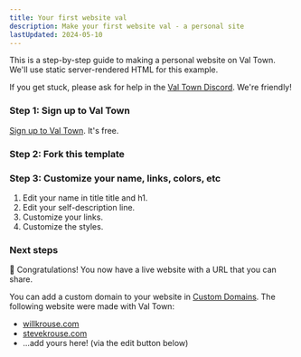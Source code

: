 ```yaml
---
title: Your first website val
description: Make your first website val - a personal site
lastUpdated: 2024-05-10
---
```



This is a step-by-step guide to making a personal website on Val Town. We'll use static server-rendered HTML for this example.

If you get stuck, please ask for help in the [Val Town Discord](https://discord.gg/dHv45uN5RY). We're friendly!

### Step 1: Sign up to Val Town

[Sign up to Val Town](https://www.val.town/auth/signup). It's free.

### Step 2: Fork this template

<Val url="https://www.val.town/embed/stevekrouse/linkInBioTemplate" />

### Step 3: Customize your name, links, colors, etc

1. Edit your name in title title and h1.
2. Edit your self-description line.
3. Customize your links.
4. Customize the styles.

### Next steps

🥳 Congratulations! You now have a live website with a URL that you can share.

You can add a custom domain to your website in [Custom Domains](https://www.val.town/settings/domains). The following website were made with Val Town:

- [willkrouse.com](https://willkrouse.com)
- [stevekrouse.com](https://stevekrouse.com)
- ...add yours here! (via the edit button below)
